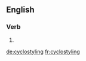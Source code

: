 ==English==

===Verb===
{{head|en|present participle}}

# {{present participle of|cyclostyle|lang=en|nocat=1}}

[[de:cyclostyling]]
[[fr:cyclostyling]]